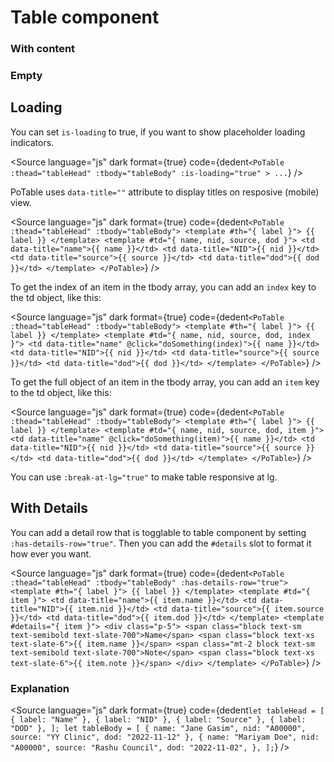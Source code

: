 # Table component




### With content

<Story of={PoTableStories.WithContent} />

### Empty

<Story of={PoTableStories.Empty} />

## Loading

You can set `is-loading` to true, if you want to show placeholder loading indicators.

<Story of={PoTableStories.Loading} />

<Source
	language="js"
	dark
	format={true}
	code={dedent`
    <PoTable
      :thead="tableHead"
      :tbody="tableBody"
      :is-loading="true"
    >
    ...
  `}
/>

PoTable uses `data-title=""` attribute to display titles on resposive (mobile) view.

<Source
	language="js"
	dark
	format={true}
	code={dedent`
    <PoTable :thead="tableHead" :tbody="tableBody">
        <template #th="{ label }">
        {{ label }}
        </template>
        <template #td="{ name, nid, source, dod }">
        <td data-title="name">{{ name }}</td>
        <td data-title="NID">{{ nid }}</td>
        <td data-title="source">{{ source }}</td>
        <td data-title="dod">{{ dod }}</td>
        </template>
    </PoTable>
  `}
/>

To get the index of an item in the tbody array, you can add an `index` key to the td object, like this:

<Source
	language="js"
	dark
	format={true}
	code={dedent`
    <PoTable :thead="tableHead" :tbody="tableBody">
        <template #th="{ label }">
        {{ label }}
        </template>
        <template #td="{ name, nid, source, dod, index }">
        <td data-title="name" @click="doSomething(index)">{{ name }}</td>
        <td data-title="NID">{{ nid }}</td>
        <td data-title="source">{{ source }}</td>
        <td data-title="dod">{{ dod }}</td>
        </template>
    </PoTable>
  `}
/>

To get the full object of an item in the tbody array, you can add an `item` key to the td object, like this:

<Source
	language="js"
	dark
	format={true}
	code={dedent`
    <PoTable :thead="tableHead" :tbody="tableBody">
        <template #th="{ label }">
        {{ label }}
        </template>
        <template #td="{ name, nid, source, dod, item }">
        <td data-title="name" @click="doSomething(item)">{{ name }}</td>
        <td data-title="NID">{{ nid }}</td>
        <td data-title="source">{{ source }}</td>
        <td data-title="dod">{{ dod }}</td>
        </template>
    </PoTable>
  `}
/>

You can use `:break-at-lg="true"` to make table responsive at lg.

## With Details

You can add a detail row that is togglable to table component by setting `:has-details-row="true"`. Then you can add the `#details` slot to format it how ever you want.

<Story of={PoTableStories.WithDetails} />

<Source
	language="js"
	dark
	format={true}
	code={dedent`
    <PoTable :thead="tableHead" :tbody="tableBody" :has-details-row="true">
			<template #th="{ label }"> {{ label }} </template>
			<template #td="{ item }">
				<td data-title="name">{{ item.name }}</td>
				<td data-title="NID">{{ item.nid }}</td>
				<td data-title="source">{{ item.source }}</td>
				<td data-title="dod">{{ item.dod }}</td>
			</template>
			<template #details="{ item }">
				<div class="p-5">
					<span class="block text-sm text-semibold text-slate-700">Name</span>
					<span class="block text-xs text-slate-6">{{ item.name }}</span>
					<span class="mt-2 block text-sm text-semibold text-slate-700">Note</span>
					<span class="block text-xs text-slate-6">{{ item.note }}</span>
				</div>
			</template>
		</PoTable>
  `}
/>

### Explanation

<ArgTypes of={PoTableStories} />

<Source
	language="js"
	dark
	format={true}
	code={dedent`
    let tableHead = [
        { label: "Name" },
        { label: "NID" },
        { label: "Source" },
        { label: "DOD" },
    ];
    let tableBody = [
        { name: "Jane Gasim", nid: "A00000", source: "YY Clinic", dod: "2022-11-12" },
        {
            name: "Mariyam Doe",
            nid: "A00000",
            source: "Rashu Council",
            dod: "2022-11-02",
        },
    ];
  `}
/>
